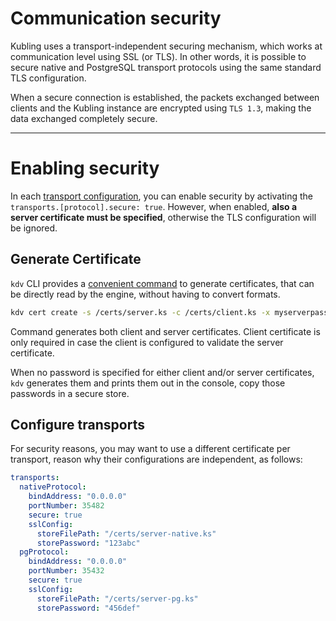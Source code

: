 # Communication security
Kubling uses a transport-independent securing mechanism, which works at communication level using SSL (or TLS).
In other words, it is possible to secure native and PostgreSQL transport protocols using the same standard TLS configuration.

When a secure connection is established, the packets exchanged between clients and the Kubling instance are encrypted using `TLS 1.3`, making the
data exchanged completely secure.

---

# Enabling security
In each [transport configuration](/schemas#main-application-configuration), you can enable security by activating the `transports.[protocol].secure: true`.
However, when enabled, **also a server certificate must be specified**, otherwise the TLS configuration will be ignored.

## Generate Certificate
`kdv` CLI provides a [convenient command](/CLI/overview#-cert) to generate certificates, that can be directly read by the engine, without having to convert formats.

```sh copy
kdv cert create -s /certs/server.ks -c /certs/client.ks -x myserverpass -p myclientpass -o
```

Command generates both client and server certificates. Client certificate is only required in case the client is configured to validate the server certificate.

When no password is specified for either client and/or server certificates, `kdv` generates them and prints them out in the console, copy those passwords in a secure store.

## Configure transports
For security reasons, you may want to use a different certificate per transport, reason why their configurations are independent, as follows:

```yaml
transports:
  nativeProtocol:
    bindAddress: "0.0.0.0"
    portNumber: 35482
    secure: true
    sslConfig:
      storeFilePath: "/certs/server-native.ks"
      storePassword: "123abc"
  pgProtocol:
    bindAddress: "0.0.0.0"
    portNumber: 35432
    secure: true
    sslConfig:
      storeFilePath: "/certs/server-pg.ks"
      storePassword: "456def"
```
